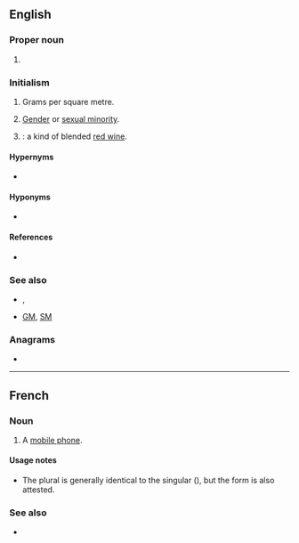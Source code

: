 {{also|gsm}}
==English==

===Proper noun===
{{en-proper noun}}

# {{lb|en|mobile phones}} {{initialism of|[[global|Global]] [[system|System]] [[for|for]] [[mobile|Mobile]] [[communications]]|lang=en}}

===Initialism===
{{rfc-header|Initialism}}
{{head|en|initialism}}

# {{lb|en|textiles}} Grams per square metre.
# {{lb|en|LGBT}} [[gender minority|Gender]] or [[sexual minority]]. {{q|Compare {{m|en|GSRM}}.}}
#: {{syn|en|GSM}}
# {{initialism of|[[grenache]], [[Shiraz]] ([[Syrah]]), [[Mourvèdre]]|lang=en|nodot=1}}: a kind of blended [[red wine]].

====Hypernyms====
* {{sense|mobile|telecommunications}} {{l|en|2G}}

====Hyponyms====
* {{sense|mobile|telecommunications}} {{l|en|GSM-R}}

====References====
* {{pedia}}

===See also===
* {{sense|mobile|telecommunications}} {{l|en|GPRS}}, {{l|en|PCS}}
* {{sense|gender and sexual minorities}} [[GM]], [[SM]]

===Anagrams===
* {{anagrams|en|a=gms|GMs|M&Gs|MGS|MSG|SGM|SMG|gms|msg}}

----

==French==

===Noun===
{{fr-noun|m|GSM}}

# {{lb|fr|Belgium}} A [[mobile phone]].

====Usage notes====
* The plural is generally identical to the singular ({{m|fr||GSM}}), but the form {{m|fr|GSMs}} is also attested.

===See also===
* {{l|fr|téléphone portable}}